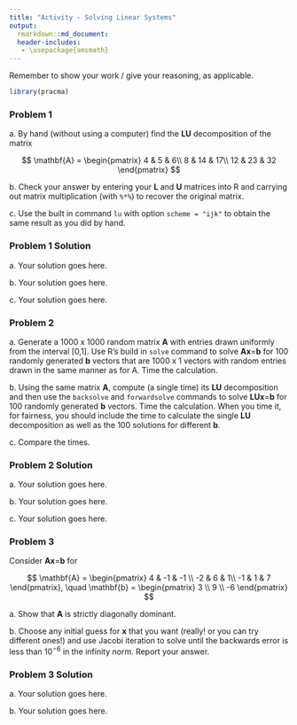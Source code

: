 ```yaml
---
title: "Activity - Solving Linear Systems"
output:
  rmarkdown::md_document:
  header-includes:
   - \usepackage{amsmath}
---
```


\renewcommand{\vec}[1]{\mathbf{#1}}
\renewcommand{\mat}[1]{\mathbf{#1}}

Remember to show your work / give your reasoning, as applicable.

```r
library(pracma)
```

### Problem 1

a\. By hand (without using a computer) find the **LU** decomposition of the matrix

$$
\mat{A} = \begin{pmatrix}
4 & 5 & 6\\
8 & 14 & 17\\
12 & 23 & 32
\end{pmatrix}
$$

b\. Check your answer by entering your **L** and **U** matrices into R and carrying out matrix multiplication (with `%*%`) to recover the original matrix.

c\. Use the built in command `lu` with option `scheme = "ijk"` to obtain the same result as you did by hand.


### Problem 1 Solution

a\. Your solution goes here.

b\. Your solution goes here.

c\. Your solution goes here.


### Problem 2

a\. Generate a 1000 x 1000 random matrix **A** with entries drawn uniformly from the interval [0,1]. Use R's build in `solve` command to solve **Ax**=**b** for 100 randomly generated **b** vectors that are 1000 x 1 vectors with random entries drawn in the same manner as for A. Time the calculation.

b\. Using the same matrix **A**, compute (a single time) its **LU** decomposition and then use the `backsolve` and `forwardsolve` commands to solve **LUx**=**b** for 100 randomly generated **b** vectors. Time the calculation. When you time it, for fairness, you should include the time to calculate the single **LU** decomposition as well as the 100 solutions for different **b**.

c\. Compare the times.

### Problem 2 Solution

a\. Your solution goes here.

b\. Your solution goes here.

c\. Your solution goes here.

### Problem 3

Consider **Ax**=**b** for 

$$
\mat{A} = \begin{pmatrix}
4 & -1 & -1 \\
-2 & 6 & 1\\
-1 & 1 & 7
\end{pmatrix}, \quad
\vec{b} = \begin{pmatrix}
3 \\ 9 \\ -6
\end{pmatrix}
$$

a\. Show that **A** is strictly diagonally dominant.

b\. Choose any initial guess for **x** that you want (really! or you can try different ones!) and use Jacobi iteration to solve until the backwards error is less than $10^{-6}$ in the infinity norm. Report your answer.

### Problem 3 Solution

a\. Your solution goes here.

b\. Your solution goes here.